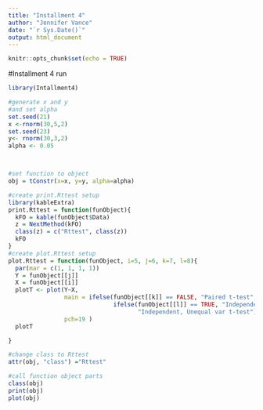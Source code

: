 ---
title: "Installment 4"
author: "Jennifer Vance"
date: "`r Sys.Date()`"
output: html_document
---

```{r setup, include=FALSE}
knitr::opts_chunk$set(echo = TRUE)
```

#Installment 4 run

```{r}
library(Intallment4)

#generate x and y
#and set alpha
set.seed(21)
x <-rnorm(30,5,2)
set.seed(23)
y<- rnorm(30,3,2)
alpha <- 0.05



#set function to object
obj = tConstr(x=x, y=y, alpha=alpha)

#create print.Rttest setup
library(kableExtra)
print.Rttest = function(funObject){
  kFO = kable(funObject$Data)
  z = NextMethod(kFO)
  class(z) = c("Rttest", class(z))
  kFO
}
#create plot.Rttest setup
plot.Rttest = function(funObject, i=5, j=6, k=7, l=8){
  par(mar = c(1, 1, 1, 1))
  Y = funObject[[j]]
  X = funObject[[i]]
  plotT <- plot(Y~X,
                main = ifelse(funObject[[k]] == FALSE, "Paired t-test",
                              ifelse(funObject[[l]] == TRUE, "Independent, Equal Var t-test",
                                     "Independent, Unequal var t-test")), col = "blue",
                pch=19 )
  plotT

}

#change class to Rttest
attr(obj, "class") ="Rttest"

#call function object parts
class(obj)
print(obj)
plot(obj)
```

